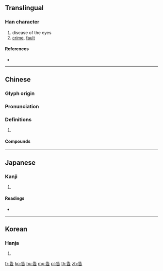 {{character info/new}}
==Translingual==

===Han character===
{{Han char|rn=109|rad=目|as=05|sn=10|four=25601|canj=HMBU}}

# disease of the eyes
# [[crime]], [[fault]]

====References====
* {{Han ref|kx=0804.110|dkj=23228|dj=1220.050|hdz=42480.060|uh=771A|ud=30490|bh=D2D6|bd=53974}}

----

==Chinese==
{{zh-forms}}

===Glyph origin===
{{Han etym}}

===Pronunciation===
{{zh-pron
|m=shěng
|c=saang2
|mc=y
|oc=y
|cat=
}}

===Definitions===
{{zh-hanzi}}

# {{rfdef|zh}}

====Compounds====
{{zh-der|災眚|眚沴|眚災}}

----

==Japanese==

===Kanji===
{{ja-kanji|grade=|rs=目05}}

# {{defn|lang=ja|sort=目05}}

====Readings====
* {{ja-readings|on=[[せい]] (sei), [[しょう]] (shō)|kun=|nanori=}}

----

==Korean==

===Hanja===
{{ko-hanja|hangeul=생|eumhun=|rv=saeng|mr=saeng|y=sayng}}

# {{defn|lang=ko|sort=目05}}

[[fr:眚]]
[[ko:眚]]
[[hu:眚]]
[[mg:眚]]
[[pl:眚]]
[[th:眚]]
[[zh:眚]]